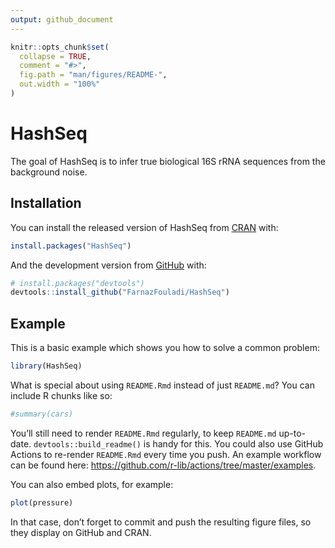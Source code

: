 ```yaml
---
output: github_document
---
```


<!-- README.md is generated from README.Rmd. Please edit that file -->

```r
knitr::opts_chunk$set(
  collapse = TRUE,
  comment = "#>",
  fig.path = "man/figures/README-",
  out.width = "100%"
)
```

# HashSeq

<!-- badges: start -->
<!-- badges: end -->

The goal of HashSeq is to infer true biological 16S rRNA sequences from the background noise.

## Installation

You can install the released version of HashSeq from [CRAN](https://CRAN.R-project.org) with:

``` r
install.packages("HashSeq")
```

And the development version from [GitHub](https://github.com/) with:

``` r
# install.packages("devtools")
devtools::install_github("FarnazFouladi/HashSeq")
```
## Example

This is a basic example which shows you how to solve a common problem:

```r
library(HashSeq)

```

What is special about using `README.Rmd` instead of just `README.md`? You can include R chunks like so:

```r
#summary(cars)
```

You'll still need to render `README.Rmd` regularly, to keep `README.md` up-to-date. `devtools::build_readme()` is handy for this. You could also use GitHub Actions to re-render `README.Rmd` every time you push. An example workflow can be found here: <https://github.com/r-lib/actions/tree/master/examples>.

You can also embed plots, for example:

```r
plot(pressure)
```

In that case, don't forget to commit and push the resulting figure files, so they display on GitHub and CRAN.
